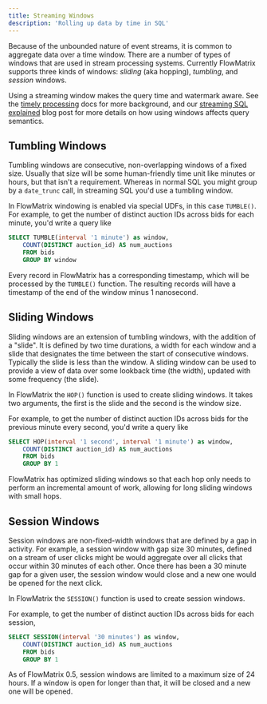```yaml
---
title: Streaming Windows
description: 'Rolling up data by time in SQL'
---
```


Because of the unbounded nature of event streams, it is common to aggregate data
over a time window. There are a number of types of windows that are used in
stream processing systems. Currently FlowMatrix supports three kinds of windows:
_sliding_ (aka hopping), _tumbling_, and _session_ windows.

Using a streaming window makes the query time and watermark aware. See the
[timely processing](/concepts#timely-processing) docs for more background,
and our [streaming SQL explained](https://www.flowmatrix.dev/blog/streaming-sql-explained)
blog post for more details on how using windows affects query semantics.

## Tumbling Windows

Tumbling windows are consecutive, non-overlapping windows of a fixed size.
Usually that size will be some human-friendly time unit like minutes or hours,
but that isn't a requirement. Whereas in normal SQL you might group by a `date_trunc` call,
in streaming SQL you'd use a tumbling window.

In FlowMatrix windowing is enabled via special UDFs, in this case `TUMBLE()`.
For example, to get the number of distinct auction IDs across bids for each minute,
you'd write a query like

```sql
SELECT TUMBLE(interval '1 minute') as window,
    COUNT(DISTINCT auction_id) AS num_auctions
    FROM bids
    GROUP BY window
```

Every record in FlowMatrix has a corresponding timestamp,
which will be processed by the `TUMBLE()` function.
The resulting records will have a timestamp of
the end of the window minus 1 nanosecond.


## Sliding Windows
Sliding windows are an extension of tumbling windows, with the addition of a
"slide". It is defined by two time durations, a width for each window and a
slide that designates the time between the start of consecutive windows.
Typically the slide is less than the window. A sliding window can be used to
provide a view of data over some lookback time (the width), updated with some
frequency (the slide).

In FlowMatrix the `HOP()` function is used to create sliding windows.
It takes two arguments, the first is the slide and the second is the window size.

For example, to get the number of distinct auction IDs across bids for the previous minute every second,
you'd write a query like

```sql
SELECT HOP(interval '1 second', interval '1 minute') as window,
    COUNT(DISTINCT auction_id) AS num_auctions
    FROM bids
    GROUP BY 1
```

FlowMatrix has optimized sliding windows so that each hop only needs to perform an incremental amount of work,
allowing for long sliding windows with small hops.

## Session Windows

Session windows are non-fixed-width windows that are defined by a gap in
activity. For example, a session window with gap size 30 minutes, defined on a
stream of user clicks might be would aggregate over all clicks that occur within
30 minutes of each other. Once there has been a 30 minute gap for a given user,
the session window would close and a new one would be opened for the next
click.

In FlowMatrix the `SESSION()` function is used to create session windows.

For example, to get the number of distinct auction IDs across bids for each session,

```sql
SELECT SESSION(interval '30 minutes') as window,
    COUNT(DISTINCT auction_id) AS num_auctions
    FROM bids
    GROUP BY 1
```

As of FlowMatrix 0.5, session windows are limited to a maximum size of 24 hours. If a
window is open for longer than that, it will be closed and a new one will be
opened.
